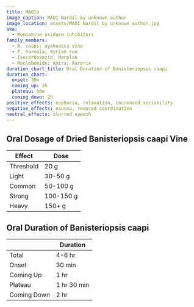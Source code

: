 ```yaml
---
title: MAOIs
image_caption: MAOI Nardil by unknown author
image_location: assets/MAOI Nardil by unknown author.jpg
aka:
  - Monoamine oxidase inhibitors
family_members:
  - B. caapi; ayahuasca vine
  - P. harmala; Syrian rue
  - Isocarboxazid; Marplan
  - Moclobemide; Amira; Aurorix
duration_chart_title: Oral Duration of Banisteriopsis caapi
duration_chart:
  onset: 30m
  coming_up: 1h
  plateau: 90m
  coming_down: 2h
positive_effects: euphoria, relaxation, increased sociability
negative_effects: nausea, reduced coordination
neutral_effects: slurred speech
---
```


## Oral Dosage of Dried Banisteriopsis caapi Vine
| Effect | Dose |
| --- | --- |
| Threshold | 20 g |
| Light | 30-50 g |
| Common | 50-100 g |
| Strong | 100-150 g |
| Heavy | 150+ g |


<Chart title={frontmatter.duration_chart_title} data={frontmatter.duration_chart} />

## Oral Duration of Banisteriopsis caapi
| | Duration |
| --- | --- |
| Total | 4-6 hr |
| Onset | 30 min |
| Coming Up | 1 hr |
| Plateau | 1 hr 30 min |
| Coming Down | 2 hr |
